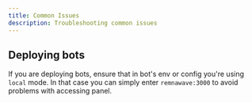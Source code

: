 ```yaml
---
title: Common Issues
description: Troubleshooting common issues
---
```


## Deploying bots

If you are deploying bots, ensure that in bot's env or config you're using `local` mode. In that case you can simply enter `remnawave:3000` to avoid problems with accessing panel.
